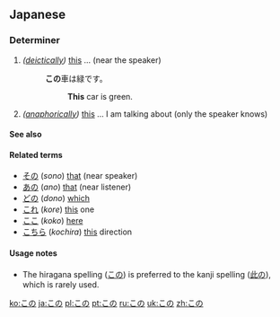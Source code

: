 ==Japanese==

===Determiner===
{{ja-pos|h|determiner|kanji=此の|rom=kono}}

# ''([[deictically]])'' [[this]] ... (near the speaker)
#: '''この'''車は緑です。
#:: '''This''' car is green.
# ''([[anaphorically]])'' [[this]] ... I am talking about (only the speaker knows)

====See also====
{{Japanese demonstratives}}

====Related terms====
* [[その]] (''sono'') [[that]] (near speaker)
* [[あの]] (''ano'') [[that]] (near listener)
* [[どの]] (''dono'') [[which]]
* [[これ]] (''kore'') [[this]] one
* [[ここ]] (''koko'') [[here]]
* [[こちら]] (''kochira'') [[this]] direction

====Usage notes====
* The hiragana spelling ([[この]]) is preferred to the kanji spelling ([[此の]]), which is rarely used.

[[ko:この]]
[[ja:この]]
[[pl:この]]
[[pt:この]]
[[ru:この]]
[[uk:この]]
[[zh:この]]